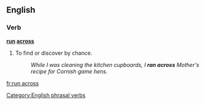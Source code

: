 ==English==

===Verb===

'''[[run]] [[across]]'''

# To find or discover by chance.
#:  ''While I was cleaning the kitchen cupboards, I '''ran across''' Mother's recipe for Cornish game hens.''

[[Category:English phrasal verbs]]

[[fr:run across]]